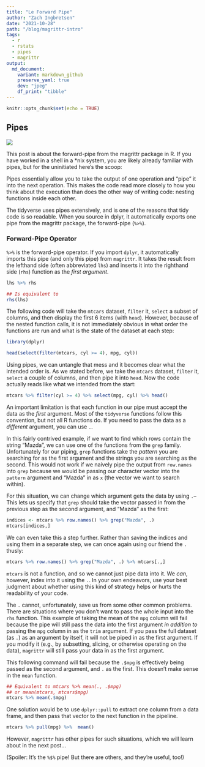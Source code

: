 ```yaml
---
title: "Le Forward Pipe"
author: "Zach Ingbretsen"
date: "2021-10-28"
path: "/blog/magrittr-intro"
tags:
  - r
  - rstats
  - pipes
  - magrittr
output:
  md_document:
    variant: markdown_github
    preserve_yaml: true
    dev: "jpeg"
    df_print: "tibble"
---
```



```r
knitr::opts_chunk$set(echo = TRUE)
```

## Pipes
<div className="right">
<img src="imgs/magrittr.png" />
</div>

This post is about the forward-pipe from the magrittr package in R. If you have worked in a shell in a *nix system, you are likely already familiar with pipes, but for the uninitiated here's the scoop:

Pipes essentially allow you to take the output of one operation and "pipe" it into the next operation. This makes the code read more closely to how you think about the execution than does the other way of writing code: nesting functions inside each other.

The tidyverse uses pipes extensively, and is one of the reasons that tidy code is so readable. When you source in dplyr, it automatically exports one pipe from the magrittr package, the forward-pipe (`%>%`).

### Forward-Pipe Operator

`%>%` is the forward-pipe operator. If you import `dplyr`, it automatically imports this pipe (and only this pipe) from `magrittr`. It takes the result from the lefthand side (often abbreviated `lhs`) and inserts it into the righthand side (`rhs`) function as the *first argument*.
```r
lhs %>% rhs

## Is equivalent to
rhs(lhs)
```


The following code will take the `mtcars` dataset, `filter` it, `select` a subset of columns, and then display the first 6 items (with `head`). However, because of the nested function calls, it is not immediately obvious in what order the functions are run and what is the state of the dataset at each step:
```r
library(dplyr)

head(select(filter(mtcars, cyl >= 4), mpg, cyl))
```

Using pipes, we can untangle that mess and it becomes clear what the intended order is. As we stated before, we take the `mtcars` dataset, `filter` it, `select` a couple of columns, and then pipe it into `head`. Now the code actually reads like what we intended from the start:

```r
mtcars %>% filter(cyl >= 4) %>% select(mpg, cyl) %>% head()
```

An important limitation is that each function in our pipe must accept the data as the *first* argument. Most of the `tidyverse` functions follow this convention, but not all R functions do. If you need to pass the data as a *different* argument, you can use `.`.

In this fairly contrived example, if we want to find which rows contain the string "Mazda", we can use one of the functions from the `grep` family. Unfortunately for our piping, `grep` functions take the *pattern* you are searching for as the first argument and the strings you are searching as the second. This would not work if we naively pipe the output from `row.names` into `grep` because we would be passing our character vector into the `pattern` argument and "Mazda" in as `x` (the vector we want to search within).

For this situation, we can change which argument gets the data by using `.`--This lets us specify that `grep` should take the vector passed in from the previous step as the second argument, and "Mazda" as the first:

```r
indices <- mtcars %>% row.names() %>% grep("Mazda", .)
mtcars[indices,]
```

We can even take this a step further. Rather than saving the indices and using them in a separate step, we can once again using our friend the `.` thusly:
```r
mtcars %>% row.names() %>% grep("Mazda", .) %>% mtcars[.,]
```
`mtcars` is not a function, and so we cannot just pipe data into it. We *can*, however, index into it using the `.`. In your own endeavors, use your best judgment about whether using this kind of strategy helps or hurts the readability of your code.

The `.` cannot, unfortunately, save us from some other common problems. There are situations where you don't want to pass the whole input into the `rhs` function. This example of taking the mean of the `mpg` column will fail because the pipe will still pass the data into the first argument *in addition to* passing the `mpg` column in as the `trim` argument. If you pass the full dataset (as `.`) as an argument by itself, it will not be piped in as the first argument. If you modify it (e.g., by subsetting, slicing, or otherwise operating on the data), `magrittr` will still pass your data in as the first argument.

This following command will fail because the `.$mpg` is effectively being passed as the second argument, and `.` as the first. This doesn't make sense in the `mean` function.
```r
## Equivalent to mtcars %>% mean(., .$mpg)
## or mean(mtcars, mtcars$mpg)
mtcars %>% mean(.$mpg)
```

One solution would be to use `dplyr::pull` to extract one column from a data frame, and then pass that vector to the next function in the pipeline.

```r
mtcars %>% pull(mpg) %>%  mean()
```

However, `magrittr` has other pipes for such situations, which we will learn about in the next post...

(Spoiler: It's the `%$%` pipe! But there are others, and they're useful, too!)
